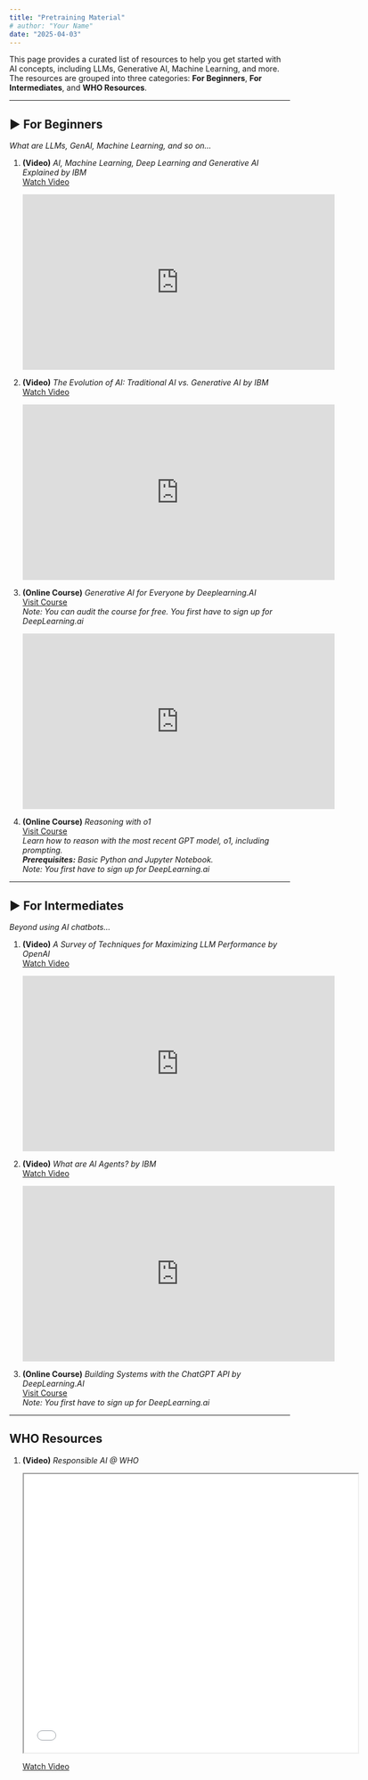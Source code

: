 ```yaml
---
title: "Pretraining Material"
# author: "Your Name"
date: "2025-04-03"
---
```


This page provides a curated list of resources to help you get started with AI concepts, including LLMs, Generative AI, Machine Learning, and more. The resources are grouped into three categories: **For Beginners**, **For Intermediates**, and **WHO Resources**.

---

## ▶︎ For Beginners

*What are LLMs, GenAI, Machine Learning, and so on...*

1. **(Video)** *AI, Machine Learning, Deep Learning and Generative AI Explained by IBM*  
   [Watch Video](https://youtu.be/qYNweeDHiyU?si=_cb6qpn-ZqvUQM4k1)

   <iframe width="560" height="315" src="https://www.youtube.com/embed/qYNweeDHiyU?si=X3gMJ4POOxuT98bm" title="YouTube video player" frameborder="0" allow="accelerometer; autoplay; clipboard-write; encrypted-media; gyroscope; picture-in-picture; web-share" referrerpolicy="strict-origin-when-cross-origin" allowfullscreen></iframe>


2. **(Video)** *The Evolution of AI: Traditional AI vs. Generative AI by IBM*  
   [Watch Video](https://youtu.be/SNZSm02_fpU?si=wcH3i-MbcCx6cJE)

   <iframe width="560" height="315" src="https://www.youtube.com/embed/SNZSm02_fpU?si=oBxeX8DLi0RUokyW" title="YouTube video player" frameborder="0" allow="accelerometer; autoplay; clipboard-write; encrypted-media; gyroscope; picture-in-picture; web-share" referrerpolicy="strict-origin-when-cross-origin" allowfullscreen></iframe>

3. **(Online Course)** *Generative AI for Everyone by Deeplearning.AI*  
   [Visit Course](https://www.deeplearning.ai/courses/generative-ai-for-everyone/)  
   *Note: You can audit the course for free. You first have to sign up for DeepLearning.ai*

    <iframe width="560" height="315" src="https://www.youtube.com/embed/dfeoJ55EcXs?si=XZuUF2b5YDpg_E3u" title="YouTube video player" frameborder="0" allow="accelerometer; autoplay; clipboard-write; encrypted-media; gyroscope; picture-in-picture; web-share" referrerpolicy="strict-origin-when-cross-origin" allowfullscreen></iframe>


4. **(Online Course)** *Reasoning with o1*  
   [Visit Course](https://learn.deeplearning.ai/search?q=Reasoning+with+o1)  
   *Learn how to reason with the most recent GPT model, o1, including prompting.\
   **Prerequisites:** Basic Python and Jupyter Notebook.*\
   *Note: You first have to sign up for DeepLearning.ai*

---

## ▶︎ For Intermediates

*Beyond using AI chatbots...*

1. **(Video)** *A Survey of Techniques for Maximizing LLM Performance by OpenAI*  
   [Watch Video](https://youtu.be/ahnGLM-RC1Y?si=-9GjW--p-bP-aE3-1)

   <iframe width="560" height="315" src="https://www.youtube.com/embed/ahnGLM-RC1Y?si=eoG4YXxwQLSIxHsH" title="YouTube video player" frameborder="0" allow="accelerometer; autoplay; clipboard-write; encrypted-media; gyroscope; picture-in-picture; web-share" referrerpolicy="strict-origin-when-cross-origin" allowfullscreen></iframe>

2. **(Video)** *What are AI Agents? by IBM*  
   [Watch Video](https://youtu.be/F8NKVhkZZWI?si=R19Cu7PjZt2jZoes)

   <iframe width="560" height="315" src="https://www.youtube.com/embed/F8NKVhkZZWI?si=ZQSjpbuqRHj1NU7W" title="YouTube video player" frameborder="0" allow="accelerometer; autoplay; clipboard-write; encrypted-media; gyroscope; picture-in-picture; web-share" referrerpolicy="strict-origin-when-cross-origin" allowfullscreen></iframe>

3. **(Online Course)** *Building Systems with the ChatGPT API by DeepLearning.AI*  
   [Visit Course](https://learn.deeplearning.ai/search?q=building+systems+with+the+ChatGPT+API)\
   *Note: You first have to sign up for DeepLearning.ai*

---

## WHO Resources

1. **(Video)** *Responsible AI @ WHO*  

   <iframe src="data/Implication of AI WHO policy for the toolkit.pdf" width="600" height="500"></iframe>

   [Watch Video](https://worldhealthorg.sharepoint.com/sites/AIFrontier/_layouts/15/stream.aspx?id=%2Fsites%2FAIFrontier%2FShared%20Documents%2FGuidelines%2FResponsible%20AI%20%40%20WHO%2Emp4&referrer=StreamWebApp%2EWeb&referrerScenario=AddressBarCopied%2Eview%2E7f682180%2Dcd74%2D4a14%2Dbc11%2Db9e2ef02a99c1)
